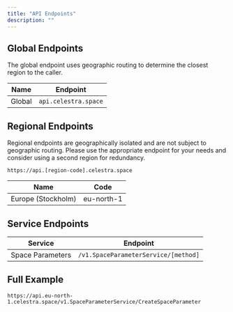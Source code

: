 ```yaml
---
title: "API Endpoints"
description: ""
---
```


## Global Endpoints

The global endpoint uses geographic routing to determine the closest region to the caller.

| Name | Endpoint |
| - | -|
| Global |	`api.celestra.space` |

## Regional Endpoints

Regional endpoints are geographically isolated and are not subject to geographic routing. Please use the appropriate endpoint for your needs and consider using a second region for redundancy.

```
https://api.[region-code].celestra.space
```

| Name | Code |
| - | -|
| Europe (Stockholm) |	eu-north-1 |

##  Service Endpoints

| Service | Endpoint |
| -------- | ----------- |
| Space Parameters | `/v1.SpaceParameterService/[method]` |

## Full Example

```
https://api.eu-north-1.celestra.space/v1.SpaceParameterService/CreateSpaceParameter
```

<Snippet file="cta-start-account.mdx" />